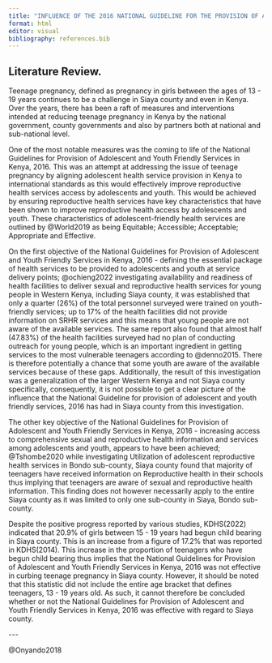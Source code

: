 ```yaml
---
title: "INFLUENCE OF THE 2016 NATIONAL GUIDELINE FOR THE PROVISION OF ADOLESCENT AND YOUTH FRIENDLY SERVICES IN REDUCING TEENAGE PREGNANCY IN SIAYA COUNTY"
format: html
editor: visual
bibliography: references.bib
---
```


## Literature Review.

Teenage pregnancy, defined as pregnancy in girls between the ages of 13 - 19 years continues to be a challenge in Siaya county and even in Kenya. Over the years, there has been a raft of measures and interventions intended at reducing teenage pregnancy in Kenya by the national government, county governments and also by partners both at national and sub-national level.

One of the most notable measures was the coming to life of the National Guidelines for Provision of Adolescent and Youth Friendly Services in Kenya, 2016. This was an attempt at addressing the issue of teenage pregnancy by aligning adolescent health service provision in Kenya to international standards as this would effectively improve reproductive health services access by adolescents and youth. This would be achieved by ensuring reproductive health services have key characteristics that have been shown to improve reproductive health access by adolescents and youth. These characteristics of adolescent-friendly health services are outlined by @World2019 as being Equitable; Accessible; Acceptable; Appropriate and Effective.

On the first objective of the National Guidelines for Provision of Adolescent and Youth Friendly Services in Kenya, 2016 - defining the essential package of health services to be provided to adolescents and youth at service delivery points; @ochieng2022 investigating availability and readiness of health facilities to deliver sexual and reproductive health services for young people in Western Kenya, including Siaya county, it was established that only a quarter (26%) of the total personnel surveyed were trained on youth-friendly services; up to 17% of the health facilities did not provide information on SRHR services and this means that young people are not aware of the available services. The same report also found that almost half (47.83%) of the health facilities surveyed had no plan of conducting outreach for young people, which is an important ingredient in getting services to the most vulnerable teenagers according to @denno2015. There is therefore potentially a chance that some youth are aware of the available services because of these gaps. Additionally, the result of this investigation was a generalization of the larger Western Kenya and not Siaya county specifically, consequently, it is not possible to get a clear picture of the influence that the National Guideline for provision of adolescent and youth friendly services, 2016 has had in Siaya county from this investigation.

The other key objective of the National Guidelines for Provision of Adolescent and Youth Friendly Services in Kenya, 2016 - increasing access to comprehensive sexual and reproductive health information and services among adolescents and youth, appears to have been achieved; @Tshombe2020 while investigating Utilization of adolescent reproductive health services in Bondo sub-county, Siaya county found that majority of teenagers have received information on Reproductive health in their schools thus implying that teenagers are aware of sexual and reproductive health information. This finding does not however necessarily apply to the entire Siaya county as it was limited to only one sub-county in Siaya, Bondo sub-county.

Despite the positive progress reported by various studies, KDHS(2022) indicated that 20.9% of girls between 15 - 19 years had begun child bearing in Siaya county. This is an increase from a figure of 17.2% that was reported in KDHS(2014). This increase in the proportion of teenagers who have begun child bearing thus implies that the National Guidelines for Provision of Adolescent and Youth Friendly Services in Kenya, 2016 was not effective in curbing teenage pregnancy in Siaya county. However, it should be noted that this statistic did not include the entire age bracket that defines teenagers, 13 - 19 years old. As such, it cannot therefore be concluded whether or not the National Guidelines for Provision of Adolescent and Youth Friendly Services in Kenya, 2016 was effective with regard to Siaya county.

\-\--

@Onyando2018
